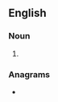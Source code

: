 ==English==

===Noun===
{{head|en|noun form}}

# {{plural of|aerologist|lang=en}}

===Anagrams===
* {{anagrams|en|a=aegiloorsst|areologists|astrologies}}